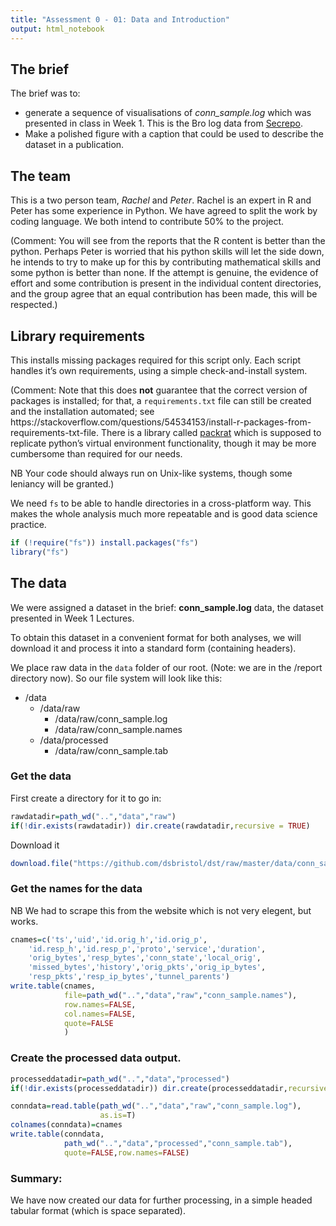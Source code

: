 ```yaml
---
title: "Assessment 0 - 01: Data and Introduction"
output: html_notebook
---
```


## The brief

The brief was to:

* generate a sequence of visualisations of *conn_sample.log* which was presented in class in Week 1. This is the Bro log data from [Secrepo](http://www.secrepo.com/Datasets%20Description/HTML_Bro_log_1/conn.html).
* Make a polished figure with a caption that could be used to describe the dataset in a publication.

## The team

This is a two person team, *Rachel* and *Peter*. Rachel is an expert in R and Peter has some experience in Python. We have agreed to split the work by coding language. We both intend to contribute 50% to the project.

(Comment: You will see from the reports that the R content is better than the python. Perhaps Peter is worried that his python skills will let the side down, he intends to try to make up for this by contributing mathematical skills and some python is better than none. If the attempt is genuine, the evidence of effort and some contribution is present in the individual content directories, and the group agree that an equal contribution has been made, this will be respected.)

## Library requirements

This installs missing packages required for this script only. Each script handles it's own requirements, using a simple check-and-install system. 

(Comment: Note that this does **not** guarantee that the correct version of packages is installed; for that, a `requirements.txt` file can still be created and the installation automated; see https://stackoverflow.com/questions/54534153/install-r-packages-from-requirements-txt-file. There is a library called [packrat](https://rstudio.github.io/packrat/) which is supposed to replicate python's virtual environment functionality, though it may be more cumbersome than required for our needs.

NB Your code should always run on Unix-like systems, though some leniancy will be granted.)

We need `fs` to be able to handle directories in a cross-platform way. This makes the whole analysis much more repeatable and is good data science practice.

```r
if (!require("fs")) install.packages("fs")
library("fs")
```


## The data

We were assigned a dataset in the brief: **conn_sample.log** data, the dataset presented in Week 1 Lectures.

To obtain this dataset in a convenient format for both analyses, we will download it and process it into a standard form (containing headers).

We place raw data in the `data` folder of our root. (Note: we are in the /report directory now). So our file system will look like this:

* /data
  * /data/raw
    * /data/raw/conn_sample.log
    * /data/raw/conn_sample.names
  * /data/processed
    * /data/raw/conn_sample.tab

### Get the data

First create a directory for it to go in:
```r
rawdatadir=path_wd("..","data","raw")
if(!dir.exists(rawdatadir)) dir.create(rawdatadir,recursive = TRUE)
```

Download it
```r
download.file("https://github.com/dsbristol/dst/raw/master/data/conn_sample.log",path_wd("..","data","raw","conn_sample.log"))
```

### Get the names for the data

NB We had to scrape this from the website which is not very elegent, but works.

```r
cnames=c('ts','uid','id.orig_h','id.orig_p',
    'id.resp_h','id.resp_p','proto','service','duration',
    'orig_bytes','resp_bytes','conn_state','local_orig',
    'missed_bytes','history','orig_pkts','orig_ip_bytes',
    'resp_pkts','resp_ip_bytes','tunnel_parents')
write.table(cnames,
            file=path_wd("..","data","raw","conn_sample.names"),
            row.names=FALSE,
            col.names=FALSE,
            quote=FALSE
            )
```

### Create the processed data output.

```r
processeddatadir=path_wd("..","data","processed")
if(!dir.exists(processeddatadir)) dir.create(processeddatadir,recursive = TRUE)

conndata=read.table(path_wd("..","data","raw","conn_sample.log"),
                    as.is=T)
colnames(conndata)=cnames
write.table(conndata,
            path_wd("..","data","processed","conn_sample.tab"),
            quote=FALSE,row.names=FALSE)
```

### Summary:

We have now created our data for further processing, in a simple headed tabular format (which is space separated).

